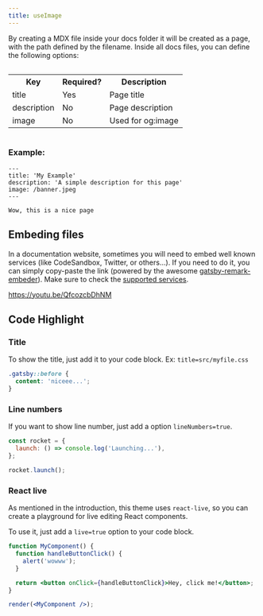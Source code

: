 ```yaml
---
title: useImage
---
```


By creating a MDX file inside your docs folder it will be created as a page, with the path defined by the filename.
Inside all docs files, you can define the following options:

<div style="overflow-x:auto;">
  <table>
    <tr>
      <th>Key</th>
      <th>Required?</th>
      <th>Description</th>
    </tr>
    <tr>
      <td>title</td>
      <td>Yes</td>
      <td>Page title</td>
    </tr>
    <tr>
      <td>description</td>
      <td>No</td>
      <td>Page description</td>
    </tr>
    <tr>
      <td>image</td>
      <td>No</td>
      <td>Used for og:image</td>
    </tr>
  </table>
</div>

### Example:

```mdx
---
title: 'My Example'
description: 'A simple description for this page'
image: /banner.jpeg
---

Wow, this is a nice page
```

## Embeding files

In a documentation website, sometimes you will need to embed well known services (like CodeSandbox, Twitter, or others...). If you need to
do it, you can simply copy-paste the link (powered by the awesome [gatsby-remark-embeder](https://www.gatsbyjs.org/packages/gatsby-remark-embedder/)).
Make sure to check the [supported services](https://github.com/MichaelDeBoey/gatsby-remark-embedder#supported-services).

https://youtu.be/QfcozcbDhNM

## Code Highlight

### Title

To show the title, just add it to your code block. Ex: `title=src/myfile.css`

```css title=src/myfile.css
.gatsby::before {
  content: 'niceee...';
}
```

### Line numbers

If you want to show line number, just add a option `lineNumbers=true`.

```js lineNumbers=true
const rocket = {
  launch: () => console.log('Launching...'),
};

rocket.launch();
```

### React live

As mentioned in the introduction, this theme uses `react-live`, so you can
create a playground for live editing React components.

To use it, just add a `live=true` option to your code block.

```jsx live=true
function MyComponent() {
  function handleButtonClick() {
    alert('wowww');
  }

  return <button onClick={handleButtonClick}>Hey, click me!</button>;
}

render(<MyComponent />);
```
